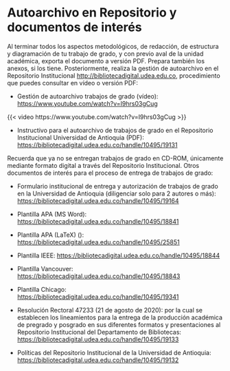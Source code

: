 # Autoarchivo en Repositorio y documentos de interés

Al terminar todos los aspectos metodológicos, de redacción, de estructura y diagramación de tu trabajo de grado, y con previo aval de la unidad académica, exporta el documento a versión PDF. Prepara también los anexos, si los tiene. Posteriormente, realiza la gestión de autoarchivo en el Repositorio Institucional <http://bibliotecadigital.udea.edu.co>, procedimiento que puedes consultar en vídeo o versión PDF:

-   Gestión de autoarchivo trabajos de grado (vídeo): <https://www.youtube.com/watch?v=I9hrs03gCug>

::: {.content-visible when-format="html"}

{{< video https://www.youtube.com/watch?v=I9hrs03gCug >}}

:::

-   Instructivo para el autoarchivo de trabajos de grado en el Repositorio Institucional Universidad de Antioquia (PDF): <https://bibliotecadigital.udea.edu.co/handle/10495/19131>

Recuerda que ya no se entregan trabajos de grado en CD-ROM, únicamente mediante formato digital a través del Repositorio Institucional. Otros documentos de interés para el proceso de entrega de trabajos de grado:

-   Formulario institucional de entrega y autorización de trabajos de grado en la Universidad de Antioquia (diligenciar solo para 2 autores o más): <https://bibliotecadigital.udea.edu.co/handle/10495/19164>

-   Plantilla APA (MS Word): <https://bibliotecadigital.udea.edu.co/handle/10495/18841>

-   Plantilla APA [(LaTeX)]{.content-visible unless-format="pdf"} [(\LaTeX)]{.content-visible when-format="pdf"}: <https://bibliotecadigital.udea.edu.co/handle/10495/25851>

-   Plantilla IEEE: <https://bibliotecadigital.udea.edu.co/handle/10495/18844>

-   Plantilla Vancouver: <https://bibliotecadigital.udea.edu.co/handle/10495/18843>

-   Plantilla Chicago: <https://bibliotecadigital.udea.edu.co/handle/10495/19341>

-   Resolución Rectoral 47233 (21 de agosto de 2020): por la cual se establecen los lineamientos para la entrega de la producción académica de pregrado y posgrado en sus diferentes formatos y presentaciones al Repositorio Institucional del Departamento de Bibliotecas: <https://bibliotecadigital.udea.edu.co/handle/10495/19133>

-   Políticas del Repositorio Institucional de la Universidad de Antioquia: <https://bibliotecadigital.udea.edu.co/handle/10495/19132>
